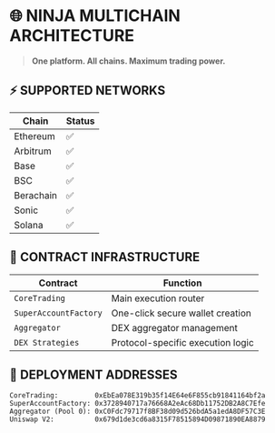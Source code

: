 # 🌐 NINJA MULTICHAIN ARCHITECTURE

> **One platform. All chains. Maximum trading power.**

## ⚡ SUPPORTED NETWORKS

| Chain | Status
|-------|--------
| Ethereum | ✅
| Arbitrum | ✅
| Base | ✅ 
| BSC | ✅ 
| Berachain | ✅
| Sonic | ✅
| Solana | ✅

## 🧱 CONTRACT INFRASTRUCTURE

| Contract | Function |
|----------|----------|
| `CoreTrading` | Main execution router |
| `SuperAccountFactory` | One-click secure wallet creation |
| `Aggregator` | DEX aggregator management |
| `DEX Strategies` | Protocol-specific execution logic |

## 🔢 DEPLOYMENT ADDRESSES
```
CoreTrading:         0xEbEa078E319b35f14E64e6F855cb91841164bf2a
SuperAccountFactory: 0x3728940717a76668A2eAc68Db11752DB2A8C7Efe
Aggregator (Pool 0): 0xC0Fdc79717f8BF38d09d526bdA5a1edA8DF57C3E
Uniswap V2:          0x679d1de3cd6a8315F78515894D09871890EA8879
```
